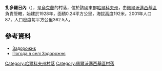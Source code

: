 {{coord|49|25|1|N|36|9|6|E|scale:100000_region:UA|display=title}}

'''扎多羅日內'''（{{lang-uk|Задорожнє}}），是[[烏克蘭|烏克蘭]]的村落，位於該國東部[[哈爾科夫州|哈爾科夫州]]，由[[佩爾沃邁西基區|佩爾沃邁西基區]]負責管轄，始建於1928年，面積0.24平方公里，海拔高度192米，2001年人口87，人口密度每平方公里362.5人。

==參考資料==
* [http://gska2.rada.gov.ua/pls/z7502/A005?rdat1=28.11.2009&rf7571=33859 Задорожнє]{{dead link|date=2018年3月 |bot=InternetArchiveBot |fix-attempted=yes }}
* [http://weather.in.ua/ua/har'kovskaja/8224 Погода в селі Задорожнє] {{Wayback|url=http://weather.in.ua/ua/har'kovskaja/8224 |date=20160323030426 }}

{{DEFAULTSORT:Задорожнє}}
[[Category:哈爾科夫州村落|Category:哈爾科夫州村落]]
[[Category:佩爾沃邁西基區村落|Category:佩爾沃邁西基區村落]]


{{Kharkiv-geo-stub}}